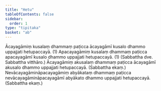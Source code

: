 ```yaml
---
title: "Hetu"
tableOfContents: false
sidebar:
  order: 1
type: "tipitaka"
basket: "ab"
---
```



<DynamicBreadcrumb />

<Division number="23">

<Paragraph number="366">
Ācayagāmiṃ kusalaṃ dhammaṃ paṭicca ācayagāmī kusalo dhammo uppajjati hetupaccayā. (1)
</Paragraph>

<Paragraph number="367">
Apacayagāmiṃ kusalaṃ dhammaṃ paṭicca apacayagāmī kusalo dhammo uppajjati hetupaccayā. (1) (Sabbattha dve. Sabbattha vitthāro.)
</Paragraph>

<Paragraph number="368">
Ācayagāmiṃ akusalaṃ dhammaṃ paṭicca ācayagāmī akusalo dhammo uppajjati hetupaccayā. (Sabbattha ekaṃ.)
</Paragraph>

<Paragraph number="369">
Nevācayagāmināpacayagāmiṃ abyākataṃ dhammaṃ paṭicca nevācayagāmināpacayagāmī abyākato dhammo uppajjati hetupaccayā. (Sabbattha ekaṃ.)
</Paragraph>
</Division>